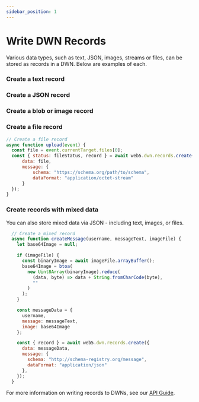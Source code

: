 ```yaml
---
sidebar_position: 1
---
```


# Write DWN Records

Various data types, such as text, JSON, images, streams or files, can be stored as records in a DWN. Below are examples of each.

### Create a text record

<CodeSnippet functionName='createTextRecord'/>

### Create a JSON record

<CodeSnippet functionName='createJsonRecord'/>

### Create a blob or image record

<CodeSnippet functionName='uploadImage'/>

### Create a file record

```js
// Create a file record
async function upload(event) {
  const file = event.currentTarget.files[0];
  const { status: fileStatus, record } = await web5.dwn.records.create({
      data: file,
      message: {
          schema: "https://schema.org/path/to/schema",
          dataFormat: "application/octet-stream"
      }
  });
}
```

### Create records with mixed data
You can also store mixed data via JSON - including text, images, or files.

```js
  // Create a mixed record
  async function createMessage(username, messageText, imageFile) {
    let base64Image = null;

    if (imageFile) {
      const binaryImage = await imageFile.arrayBuffer();
      base64Image = btoa(
        new Uint8Array(binaryImage).reduce(
          (data, byte) => data + String.fromCharCode(byte),
          ""
        )
      );
    }

    const messageData = {
      username,
      message: messageText,
      image: base64Image
    };

    const { record } = await web5.dwn.records.create({
      data: messageData,
      message: {
        schema: "http://schema-registry.org/message",
        dataFormat: "application/json"
      },
    });
  }
```


For more information on writing records to DWNs, see our [API Guide](/api/web5-js/dwn/records#createrequest).